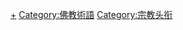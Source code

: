 {{Catnav|頁面分類|人类社会|生活|人際關係|称谓}}
{{Catnav|頁面分類|人文學科|语言学|社會語言學|称谓}}

[[Category:佛教人物|+]]
[[Category:佛教術語|Category:佛教術語]]
[[Category:宗教头衔|Category:宗教头衔]]